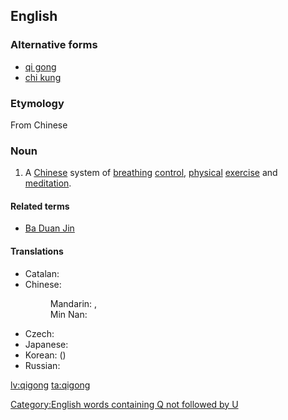 {{also|qìgōng}}
==English==
{{wikipedia}}

===Alternative forms===
* [[qi gong]]
* [[chi kung]] {{qualifier|rarer}}

===Etymology===
From Chinese {{etyl|cmn}} {{zh-tsp|氣功|气功|qìgōng}}

===Noun===
{{en-noun|-|s}}

# A [[Chinese]] system of [[breathing]] [[control]], [[physical]] [[exercise]] and [[meditation]].

====Related terms====
* [[Ba Duan Jin]]

====Translations====
{{trans-top|system of breathing control}}
* Catalan: {{t-|ca|txi-kung|m}}
* Chinese:
*: Mandarin: {{t-|cmn|氣功|sc=Hani}}, {{t-|cmn|气功|tr=qìgōng|sc=Hani}}
*: Min Nan: {{t+|nan|氣功|tr=khì-kong|sc=Hans}}
{{trans-mid}}
* Czech: {{t-|cs|čchi-kung|m}}
* Japanese: {{t-|ja|気功|tr=きこう, kikō}}
* Korean: {{t+|ko|기공|tr=gigong|sc=Hang}} ({{t+|ko|氣功|sc=Hani}})
* Russian: {{t+|ru|цигун|m|tr=cigún}}
{{trans-bottom}}

[[Category:English words containing Q not followed by U]]

[[lv:qigong]]
[[ta:qigong]]